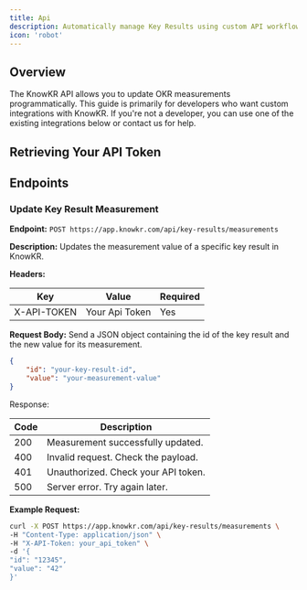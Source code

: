 ```yaml
---
title: Api
description: Automatically manage Key Results using custom API workflows.
icon: 'robot'
---
```



## Overview

The KnowKR API allows you to update OKR measurements programmatically. This guide is primarily for developers who want custom integrations with KnowKR. If you're not a developer, you can use one of the existing integrations below or contact us for help.

## Retrieving Your API Token

<GetApiToken />

## Endpoints

### Update Key Result Measurement
**Endpoint:**
`POST https://app.knowkr.com/api/key-results/measurements`

**Description:**
Updates the measurement value of a specific key result in KnowKR.

**Headers:**

| Key | Value | Required                           |
| -------- | ------------------------------------- | ----- |
| X-API-TOKEN     | Your Api Token                    | Yes |

**Request Body:**
Send a JSON object containing the id of the key result and the new value for its measurement.

```json
{
    "id": "your-key-result-id",
    "value": "your-measurement-value"
}
```
Response:

| Code | Description |
| -------- | ------------------------------------- |
|200	|Measurement successfully updated. |
|400	|Invalid request. Check the payload. |
|401	|Unauthorized. Check your API token. |
|500	|Server error. Try again later.|

**Example Request:**

```bash
curl -X POST https://app.knowkr.com/api/key-results/measurements \
-H "Content-Type: application/json" \
-H "X-API-Token: your_api_token" \
-d '{
"id": "12345",
"value": "42"
}'
```